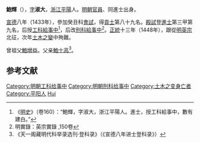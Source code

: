 '''鮑輝'''（{{bd|1404年||1449年|catIdx=B}}），[[表字|字]]'''淑大'''，[[浙江|浙江]][[平阳县|平陽]]人。[[明朝官員|明朝官員]]、同進士出身。

[[宣德|宣德]]八年（1433年），參加癸丑科[[會試|會試]]，得[[貢士|貢士]]第八十九名。[[殿試|殿試]]登[[進士|進士]]第三甲第九名，后授[[工科給事中|工科給事中]]<ref>《[[明史|明史]]》（卷160）：“鮑輝，字淑大，浙江平陽人。進士，授工科給事中，數有建白。”</ref>，后改[[刑科給事中|刑科給事中]]<ref>明實錄：英宗實錄 ,150卷</ref>。[[正统_(年号)|正統]]十三年（1448年），跟從[[明英宗|明英宗]]北征，次年[[土木之變|土木之變]]中殉難。

曾祖父[[鮑增益|鮑增益]]。父亲[[鮑士高|鮑士高]]<ref>《天一阁藏明代科举录选刊·登科录》（《宣德八年进士登科录》）</ref>。

==参考文献==
{{wikisource|明史/卷167}}
{{Reflist}}

{{宣德八年癸丑科殿試金榜}}
{{明朝官员小作品}}
{{DEFAULTSORT:Bao鲍}}
[[Category:明朝工科给事中|Category:明朝工科给事中]]
[[Category:明朝刑科给事中|Category:明朝刑科给事中]]
[[Category:土木之变身亡者|Category:土木之变身亡者]]
[[Category:平阳人|Category:平阳人]]
[[Category:鮑姓|Hui]]